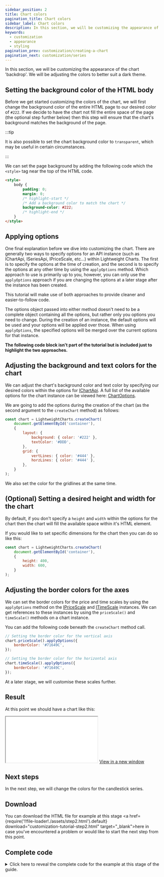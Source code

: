 ```yaml
---
sidebar_position: 2
title: Chart colors
pagination_title: Chart colors
sidebar_label: Chart colors
description: In this section, we will be customizing the appearance of the chart 'backdrop'.
keywords:
  - customization
  - appearance
  - styling
pagination_prev: customization/creating-a-chart
pagination_next: customization/series
---
```



<IterativeGuideWarning/>

In this section, we will be customizing the appearance of the chart 'backdrop'. We will be adjusting the colors to better suit a dark theme.

## Setting the background color of the HTML body

Before we get started customizing the colors of the chart, we will first change the background color of the entire HTML page to our desired color of `#222`. If we decide to have the chart not fill the entire space of the page (the optional step further below) then this step will ensure that the chart's background matches the background of the page.

:::tip

It is also possible to set the chart background color to `transparent`, which may be useful in certain circumstances.

:::

We can set the page background by adding the following code which the `<style>` tag near the top of the HTML code.

```html
<style>
    body {
        padding: 0;
        margin: 0;
        /* highlight-start */
        /* Add a background color to match the chart */
        background-color: #222;
        /* highlight-end */
    }
</style>
```

## Applying options

One final explanation before we dive into customizing the chart. There are generally two ways to specify options for an API instance (such as IChartApi, ISeriesApi, IPriceScale, etc...) within Lightweight Charts. The first is to specify the options at the time of creation, and the second is to specify the options at any other time by using the `applyOptions` method. Which approach to use is primarily up to you, however, you can only use the `applyOptions` approach if you are changing the options at a later stage after the instance has been created.

This tutorial will make use of both approaches to provide cleaner and easier-to-follow code.

The options object passed into either method doesn't need to be a complete object containing all the options, but rather only you options you need to change. During the creation of an instance, the default options will be used and your options will be applied over those. When using `applyOptions`, the specified options will be merged over the current options for that instance.

**The following code block isn't part of the tutorial but is included just to highlight the two approaches.**


<ApplyOptionsTabs/>

## Adjusting the background and text colors for the chart

We can adjust the chart's background color and text color by specifying our desired colors within the options for [IChartApi](/docs/api/interfaces/IChartApi). A full list of the available options for the chart instance can be viewed here: [ChartOptions](/docs/api/interfaces/ChartOptions).

We are going to add the options during the creation of the chart (as the second argument to the `createChart` method) as follows:

```js
const chart = LightweightCharts.createChart(
    document.getElementById('container'),
    {
        layout: {
            background: { color: '#222' },
            textColor: '#DDD',
        },
        grid: {
            vertLines: { color: '#444' },
            horzLines: { color: '#444' },
        },
    }
);
```

We also set the color for the gridlines at the same time.

## (Optional) Setting a desired height and width for the chart

By default, if you don't specify a `height` and `width` within the options for the chart then the chart will fill the available space within it's HTML element.

If you would like to set specific dimensions for the chart then you can do so like this:

```js
const chart = LightweightCharts.createChart(
    document.getElementById('container'),
    {
        height: 400,
        width: 600,
    }
);
```

## Adjusting the border colors for the axes

We can set the border colors for the price and time scales by using the `applyOptions` method on the [IPriceScale](/docs/api/interfaces/IPriceScaleApi) and [ITimeScale](/docs/api/interfaces/ITimeScale) instances. We can get references to these instances by using the `priceScale()` and `timeScale()` methods on a chart instance.

You can add the following code beneath the `createChart` method call.

```js
// Setting the border color for the vertical axis
chart.priceScale().applyOptions({
    borderColor: '#71649C',
});

// Setting the border color for the horizontal axis
chart.timeScale().applyOptions({
    borderColor: '#71649C',
});
```

At a later stage, we will customise these scales further.

## Result

At this point we should have a chart like this:

<iframe
    className="standalone-iframe"
    src={require('!!file-loader!./assets/step2.html').default}
></iframe>
<a href={require('!!file-loader!./assets/step2.html').default} target="\_blank">
    View in a new window
</a>

## Next steps

In the next step, we will change the colors for the candlestick series.

## Download

You can download the HTML file for example at this stage <a href={require('!!file-loader!./assets/step2.html').default} download="customization-tutorial-step2.html" target="\_blank">here</a> in case you've encountered a problem or would like to start the next step from this point.

## Complete code


<details>
<summary>
Click here to reveal the complete code for the example at this stage of the guide.
</summary>
<CodeBlock className="language-html">{code}</CodeBlock>
</details>

